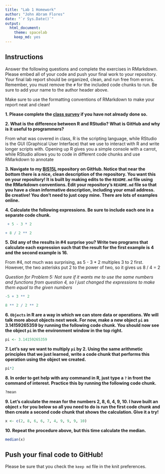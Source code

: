 ```yaml
---
title: "Lab 1 Homework"
author: "John Abram Flores"
date: "`r Sys.Date()`"
output:
  html_document: 
    theme: spacelab
    keep_md: yes
---
```


## Instructions
Answer the following questions and complete the exercises in RMarkdown. Please embed all of your code and push your final work to your repository. Your final lab report should be organized, clean, and run free from errors. Remember, you must remove the `#` for the included code chunks to run. Be sure to add your name to the author header above.  

Make sure to use the formatting conventions of RMarkdown to make your report neat and clean!  

**1. Please complete the [class survey](https://forms.gle/hh5hmzTZgLYxkP7W9) if you have not already done so.**

**2. What is the difference between R and RStudio? What is GitHub and why is it useful to programmers?**

From what was covered in class, R is the scripting language, while RStudio is the GUI (Graphical User Interface) that we use to interact with R and write longer scripts with. Opening up R gives you a simple console with a carrot, while RStudio allows you to code in different code chunks and use RMarkdown to annotate

**3. Navigate to my [BIS15L](https://github.com/jmledford3115/BIS15LW2022_jledford) repository on GitHub. Notice that near the bottom there is a nice, clean description of the repository. You want this on your repository! It is built by making edits to the `README.md` file using the RMarkdown conventions. Edit your repository's `README.md` file so that you have a clean informative description, including your email address. Be creative! You don't need to just copy mine. There are lots of examples online.**  

**4. Calculate the following expressions. Be sure to include each one in a separate code chunk.**  
  
```r
 + 5 - 3 * 2
```

```r
+ 8 / 2 ** 2  
```
**5. Did any of the results in #4 surprise you? Write two programs that calculate each expression such that the result for the first example is 4 and the second example is 16.**    

From #4, not much was surprising, as 5 - 3 * 2 multiples 3 to 2 first. However, the two asterisks put 2 to the power of two, so it gives us 8 / 4 = 2

*Question for Problem 5: Not sure if it wants me to use the same numbers and functions from question 4, so I just changed the expressions to make them equal to the given numbers*
```r
-5 + 3 ** 2
```

```r
8 ** 2 / 2 ** 2
```
**6. `Objects` in R are a way in which we can store data or operations. We will talk more about objects next week. For now, make a new object `pi` as 3.14159265359 by running the following code chunk. You should now see the object `pi` in the environment window in the top right.**  
```r
pi <- 3.14159265359
```

**7. Let's say we want to multiply `pi` by 2. Using the same arithmetic principles that we just learned, write a code chunk that performs this operation using the object we created.**  
```r
pi*2
```

**8. In order to get help with any command in R, just type a `?` in front the command of interest. Practice this by running the following code chunk.**  
```r
?mean
```

**9. Let's calculate the mean for the numbers 2, 8, 6, 4, 9, 10. I have built an object `x` for you below so all you need to do is run the first code chunk and then create a second code chunk that shows the calculation. Give it a try!**  
```r
x <- c(2, 8, 6, 6, 7, 4, 9, 9, 9, 10)
```

**10. Repeat the procedure above, but this time calculate the median.**  
```r
median(x)
```

## Push your final code to GitHub!
Please be sure that you check the `keep md` file in the knit preferences.  